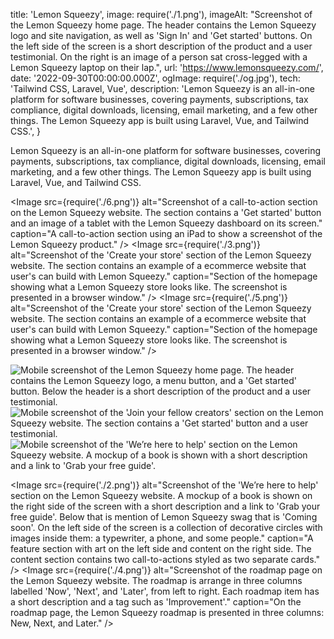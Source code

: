   title: 'Lemon Squeezy',
  image: require('./1.png'),
  imageAlt: "Screenshot of the Lemon Squeezy home page. The header contains the Lemon Squeezy logo and site navigation, as well as 'Sign In' and 'Get started' buttons. On the left side of the screen is a short description of the product and a user testimonial. On the right is an image of a person sat cross-legged with a Lemon Squeezy laptop on their lap.",
  url: 'https://www.lemonsqueezy.com/',
  date: '2022-09-30T00:00:00.000Z',
  ogImage: require('./og.jpg'),
  tech: 'Tailwind CSS, Laravel, Vue',
  description: 'Lemon Squeezy is an all-in-one platform for software businesses, covering payments, subscriptions, tax compliance, digital downloads, licensing, email marketing, and a few other things. The Lemon Squeezy app is built using Laravel, Vue, and Tailwind CSS.',
}

<Intro title="An all-in-one platform for selling digital products online.">

Lemon Squeezy is an all-in-one platform for software businesses, covering payments, subscriptions, tax compliance, digital downloads, licensing, email marketing, and a few other things. The Lemon Squeezy app is built using Laravel, Vue, and Tailwind CSS.

</Intro>

<Image src={require('./6.png')} alt="Screenshot of a call-to-action section on the Lemon Squeezy website. The section contains a 'Get started' button and an image of a tablet with the Lemon Squeezy dashboard on its screen." caption="A call-to-action section using an iPad to show a screenshot of the Lemon Squeezy product." />
<Image src={require('./3.png')} alt="Screenshot of the 'Create your store' section of the Lemon Squeezy website. The section contains an example of a ecommerce website that user's can build with Lemon Squeezy." caption="Section of the homepage showing what a Lemon Squeezy store looks like. The screenshot is presented in a browser window." />
<Image src={require('./5.png')} alt="Screenshot of the 'Create your store' section of the Lemon Squeezy website. The section contains an example of a ecommerce website that user's can build with Lemon Squeezy." caption="Section of the homepage showing what a Lemon Squeezy store looks like. The screenshot is presented in a browser window." />

<Mobile caption="The Lemon Squeezy website experience on mobile devices.">
  <Image src={require('./7.png')} alt="Mobile screenshot of the Lemon Squeezy home page. The header contains the Lemon Squeezy logo, a menu button, and a 'Get started' button. Below the header is a short description of the product and a user testimonial." />
  <Image src={require('./8.png')} alt="Mobile screenshot of the 'Join your fellow creators' section on the Lemon Squeezy website. The section contains a 'Get started' button and a user testimonial." />
  <Image src={require('./9.png')} alt="Mobile screenshot of the 'We’re here to help' section on the Lemon Squeezy website. A mockup of a book is shown with a short description and a link to 'Grab your free guide'." />
</Mobile>

<Image src={require('./2.png')} alt="Screenshot of the 'We’re here to help' section on the Lemon Squeezy website. A mockup of a book is shown on the right side of the screen with a short description and a link to 'Grab your free guide'. Below that is mention of Lemon Squeezy swag that is 'Coming soon'. On the left side of the screen is a collection of decorative circles with images inside them: a typewriter, a phone, and some people." caption="A feature section with art on the left side and content on the right side. The content section contains two call-to-actions styled as two separate cards." />
<Image src={require('./4.png')} alt="Screenshot of the roadmap page on the Lemon Squeezy website. The roadmap is arrange in three columns labelled 'Now', 'Next', and 'Later', from left to right. Each roadmap item has a short description and a tag such as 'Improvement'." caption="On the roadmap page, the Lemon Squeezy roadmap is presented in three columns: New, Next, and Later." />
